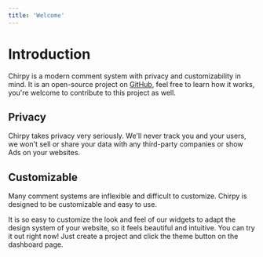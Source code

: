 ```yaml
---
title: 'Welcome'
---
```


# Introduction

Chirpy is a modern comment system with privacy and customizability in mind. It is an open-source project on [GitHub](https://github.com/devrsi0n/chirpy), feel free to learn how it works, you're welcome to contribute to this project as well.

## Privacy

Chirpy takes privacy very seriously. We'll never track you and your users, we won't sell or share your data with any third-party companies or show Ads on your websites.

## Customizable

Many comment systems are inflexible and difficult to customize. Chirpy is designed to be customizable and easy to use.

It is so easy to customize the look and feel of our widgets to adapt the design system of your website, so it feels beautiful and intuitive. You can try it out right now! Just create a project and click the theme button on the dashboard page.
